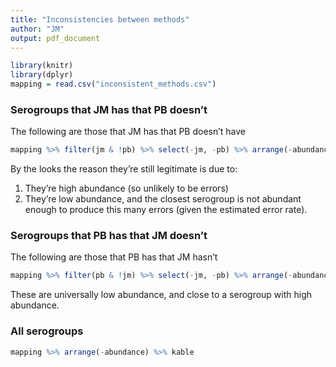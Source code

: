 ```yaml
---
title: "Inconsistencies between methods"
author: "JM"
output: pdf_document
---
```


```r
library(knitr)
library(dplyr)
mapping = read.csv("inconsistent_methods.csv")
```

### Serogroups that JM has that PB doesn't

The following are those that JM has that PB doesn't have

```r
mapping %>% filter(jm & !pb) %>% select(-jm, -pb) %>% arrange(-abundance) %>% kable
```

By the looks the reason they're still legitimate is due to:

1. They're high abundance (so unlikely to be errors)
2. They're low abundance, and the closest serogroup is not abundant enough to produce this
many errors (given the estimated error rate).

### Serogroups that PB has that JM doesn't

The following are those that PB has that JM hasn't

```r
mapping %>% filter(pb & !jm) %>% select(-jm, -pb) %>% arrange(-abundance) %>% kable
```

These are universally low abundance, and close to a serogroup with high abundance.

### All serogroups

```r
mapping %>% arrange(-abundance) %>% kable
```